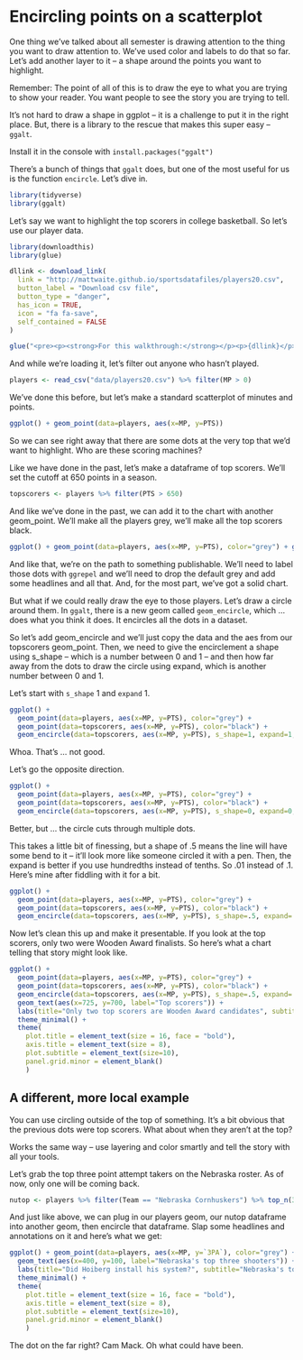 # Encircling points on a scatterplot

One thing we've talked about all semester is drawing attention to the thing you want to draw attention to. We've used color and labels to do that so far. Let's add another layer to it -- a shape around the points you want to highlight. 

Remember: The point of all of this is to draw the eye to what you are trying to show your reader. You want people to see the story you are trying to tell. 

It's not hard to draw a shape in ggplot -- it is a challenge to put it in the right place. But, there is a library to the rescue that makes this super easy -- `ggalt`. 

Install it in the console with `install.packages("ggalt")`

There's a bunch of things that `ggalt` does, but one of the most useful for us is the function `encircle`. Let's dive in.

```r
library(tidyverse)
library(ggalt)
```

Let's say we want to highlight the top scorers in college basketball. So let's use our player data.

```r
library(downloadthis)
library(glue)

dllink <- download_link(
  link = "http://mattwaite.github.io/sportsdatafiles/players20.csv",
  button_label = "Download csv file",
  button_type = "danger",
  has_icon = TRUE,
  icon = "fa fa-save",
  self_contained = FALSE
)

glue("<pre><p><strong>For this walkthrough:</strong></p><p>{dllink}</p></pre>")
```

And while we're loading it, let's filter out anyone who hasn't played. 

```r
players <- read_csv("data/players20.csv") %>% filter(MP > 0)
```

We've done this before, but let's make a standard scatterplot of minutes and points. 

```r
ggplot() + geom_point(data=players, aes(x=MP, y=PTS))
```

So we can see right away that there are some dots at the very top that we'd want to highlight. Who are these scoring machines? 

Like we have done in the past, let's make a dataframe of top scorers. We'll set the cutoff at 650 points in a season. 

```r
topscorers <- players %>% filter(PTS > 650)
```

And like we've done in the past, we can add it to the chart with another geom_point. We'll make all the players grey, we'll make all the top scorers black.

```r
ggplot() + geom_point(data=players, aes(x=MP, y=PTS), color="grey") + geom_point(data=topscorers, aes(x=MP, y=PTS), color="black")
```

And like that, we're on the path to something publishable. We'll need to label those dots with `ggrepel` and we'll need to drop the default grey and add some headlines and all that. And, for the most part, we've got a solid chart. 

But what if we could really draw the eye to those players. Let's draw a circle around them. 
In `ggalt`, there is a new geom called `geom_encircle`, which ... does what you think it does. It encircles all the dots in a dataset. 

So let's add geom_encircle and we'll just copy the data and the aes from our topscorers geom_point. Then, we need to give the encirclement a shape using s_shape -- which is a number between 0 and 1 -- and then how far away from the dots to draw the circle using expand, which is another number between 0 and 1.

Let's start with `s_shape` 1 and `expand` 1.

```r
ggplot() + 
  geom_point(data=players, aes(x=MP, y=PTS), color="grey") + 
  geom_point(data=topscorers, aes(x=MP, y=PTS), color="black") + 
  geom_encircle(data=topscorers, aes(x=MP, y=PTS), s_shape=1, expand=1, colour="red")
```

Whoa. That's ... not good.

Let's go the opposite direction. 

```r
ggplot() + 
  geom_point(data=players, aes(x=MP, y=PTS), color="grey") + 
  geom_point(data=topscorers, aes(x=MP, y=PTS), color="black") + 
  geom_encircle(data=topscorers, aes(x=MP, y=PTS), s_shape=0, expand=0, colour="red")
```

Better, but ... the circle cuts through multiple dots. 

This takes a little bit of finessing, but a shape of .5 means the line will have some bend to it -- it'll look more like someone circled it with a pen. Then, the expand is better if you use hundredths instead of tenths. So .01 instead of .1. Here's mine after fiddling with it for a bit.

```r
ggplot() + 
  geom_point(data=players, aes(x=MP, y=PTS), color="grey") + 
  geom_point(data=topscorers, aes(x=MP, y=PTS), color="black") + 
  geom_encircle(data=topscorers, aes(x=MP, y=PTS), s_shape=.5, expand=.03, colour="red")
```

Now let's clean this up and make it presentable. If you look at the top scorers, only two were Wooden Award finalists. So here's what a chart telling that story might look like.

```r
ggplot() + 
  geom_point(data=players, aes(x=MP, y=PTS), color="grey") + 
  geom_point(data=topscorers, aes(x=MP, y=PTS), color="black") + 
  geom_encircle(data=topscorers, aes(x=MP, y=PTS), s_shape=.5, expand=.03, colour="red") +
  geom_text(aes(x=725, y=700, label="Top scorers")) + 
  labs(title="Only two top scorers are Wooden Award candidates", subtitle="Iowa's Garza and Marquette's Howard are the only two looking at postseason hardware.", x="Minutes", y="Points") + 
  theme_minimal() + 
  theme(
    plot.title = element_text(size = 16, face = "bold"),
    axis.title = element_text(size = 8), 
    plot.subtitle = element_text(size=10), 
    panel.grid.minor = element_blank()
    )
```

## A different, more local example

You can use circling outside of the top of something. It's a bit obvious that the previous dots were top scorers. What about when they aren't at the top?

Works the same way -- use layering and color smartly and tell the story with all your tools.

Let's grab the top three point attempt takers on the Nebraska roster. As of now, only one will be coming back. 

```r
nutop <- players %>% filter(Team == "Nebraska Cornhuskers") %>% top_n(3, `3PA`)
```

And just like above, we can plug in our players geom, our nutop dataframe into another geom, then encircle that dataframe. Slap some headlines and annotations on it and here's what we get:

```r
ggplot() + geom_point(data=players, aes(x=MP, y=`3PA`), color="grey") + geom_point(data=nutop, aes(x=MP, y=`3PA`), color="red") + geom_encircle(data=nutop, aes(x=MP, y=`3PA`), s_shape=.02, expand=.18, colour="red") +
  geom_text(aes(x=400, y=100, label="Nebraska's top three shooters")) + 
  labs(title="Did Hoiberg install his system?", subtitle="Nebraska's top three point shooters were nowhere near the tops in college basketball", x="Minutes", y="Three point attempts") + 
  theme_minimal() + 
  theme(
    plot.title = element_text(size = 16, face = "bold"),
    axis.title = element_text(size = 8), 
    plot.subtitle = element_text(size=10), 
    panel.grid.minor = element_blank()
    )
```

The dot on the far right? Cam Mack. Oh what could have been. 